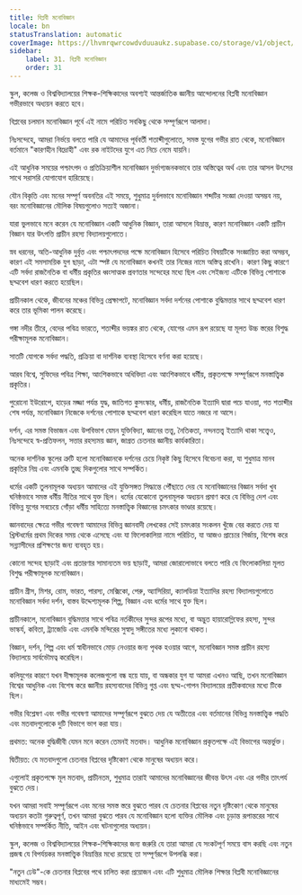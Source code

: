 ```yaml
---
title: বিপ্লবী মনোবিজ্ঞান
locale: bn
statusTranslation: automatic
coverImage: https://lhvmrqwrcowdvduuaukz.supabase.co/storage/v1/object/public/strapi-uploads/small_cover-educacion-fundamental.webp-2d51a7828a2b1309555be27f7e2a61a0.webp
sidebar:
    label: 31. বিপ্লবী মনোবিজ্ঞান
    order: 31
---
```

স্কুল, কলেজ ও বিশ্ববিদ্যালয়ের শিক্ষক-শিক্ষিকাদের অবশ্যই আন্তর্জাতিক জ্ঞানীয় আন্দোলনের বিপ্লবী মনোবিজ্ঞান গভীরভাবে অধ্যয়ন করতে হবে।

বিপ্লবের চলমান মনোবিজ্ঞান পূর্বে এই নামে পরিচিত সবকিছু থেকে সম্পূর্ণরূপে আলাদা।

নিঃসন্দেহে, আমরা নির্ভয়ে বলতে পারি যে আমাদের পূর্ববর্তী শতাব্দীগুলোতে, সমস্ত যুগের গভীর রাত থেকে, মনোবিজ্ঞান বর্তমানে "কারণহীন বিদ্রোহী" এবং রক নাইটদের যুগে এত নিচে নেমে যায়নি।

এই আধুনিক সময়ের পশ্চাৎপদ ও প্রতিক্রিয়াশীল মনোবিজ্ঞান দুর্ভাগ্যজনকভাবে তার অস্তিত্বের অর্থ এবং তার আসল উৎসের সাথে সরাসরি যোগাযোগ হারিয়েছে।

যৌন বিকৃতি এবং মনের সম্পূর্ণ অবনতির এই সময়ে, শুধুমাত্র দুর্বলভাবে মনোবিজ্ঞান শব্দটির সংজ্ঞা দেওয়া অসম্ভব নয়, বরং মনোবিজ্ঞানের মৌলিক বিষয়গুলোও সত্যই অজানা।

যারা ভুলভাবে মনে করেন যে মনোবিজ্ঞান একটি আধুনিক বিজ্ঞান, তারা আসলে বিভ্রান্ত, কারণ মনোবিজ্ঞান একটি প্রাচীন বিজ্ঞান যার উৎপত্তি প্রাচীন রহস্য বিদ্যালয়গুলোতে।

স্নব ধরনের, অতি-আধুনিক দুর্বৃত্ত এবং পশ্চাৎপদদের পক্ষে মনোবিজ্ঞান হিসেবে পরিচিত বিষয়টিকে সংজ্ঞায়িত করা অসম্ভব, কারণ এই সমসাময়িক যুগ ছাড়া, এটা স্পষ্ট যে মনোবিজ্ঞান কখনই তার নিজের নামে অস্তিত্ব রাখেনি। কারণ কিছু কারণে এটি সর্বদা রাজনৈতিক বা ধর্মীয় প্রকৃতির ধ্বংসাত্মক প্রবণতার সন্দেহের মধ্যে ছিল এবং সেইজন্য এটিকে বিভিন্ন পোশাকে ছদ্মবেশ ধারণ করতে হয়েছিল।

প্রাচীনকাল থেকে, জীবনের মঞ্চের বিভিন্ন প্রেক্ষাপটে, মনোবিজ্ঞান সর্বদা দর্শনের পোশাকে বুদ্ধিমত্তার সাথে ছদ্মবেশ ধারণ করে তার ভূমিকা পালন করেছে।

গঙ্গা নদীর তীরে, বেদের পবিত্র ভারতে, শতাব্দীর ভয়ঙ্কর রাত থেকে, যোগের এমন রূপ রয়েছে যা মূলত উচ্চ স্তরের বিশুদ্ধ পরীক্ষামূলক মনোবিজ্ঞান।

সাতটি যোগকে সর্বদা পদ্ধতি, প্রক্রিয়া বা দার্শনিক ব্যবস্থা হিসেবে বর্ণনা করা হয়েছে।

আরব বিশ্বে, সুফিদের পবিত্র শিক্ষা, আংশিকভাবে অধিবিদ্যা এবং আংশিকভাবে ধর্মীয়, প্রকৃতপক্ষে সম্পূর্ণরূপে মনস্তাত্ত্বিক প্রকৃতির।

পুরোনো ইউরোপে, হাড়ের মজ্জা পর্যন্ত যুদ্ধ, জাতিগত কুসংস্কার, ধর্মীয়, রাজনৈতিক ইত্যাদি দ্বারা পচে যাওয়া, গত শতাব্দীর শেষ পর্যন্ত, মনোবিজ্ঞান নিজেকে দর্শনের পোশাকে ছদ্মবেশ ধারণ করেছিল যাতে নজরে না আসে।

দর্শন, এর সমস্ত বিভাজন এবং উপবিভাগ যেমন যুক্তিবিদ্যা, জ্ঞানের তত্ত্ব, নৈতিকতা, নন্দনতত্ত্ব ইত্যাদি থাকা সত্ত্বেও, নিঃসন্দেহে স্ব-প্রতিফলন, সত্তার রহস্যময় জ্ঞান, জাগ্রত চেতনার জ্ঞানীয় কার্যকারিতা।

অনেক দার্শনিক স্কুলের ত্রুটি হলো মনোবিজ্ঞানকে দর্শনের চেয়ে নিকৃষ্ট কিছু হিসেবে বিবেচনা করা, যা শুধুমাত্র মানব প্রকৃতির নিম্ন এবং এমনকি তুচ্ছ দিকগুলোর সাথে সম্পর্কিত।

ধর্মের একটি তুলনামূলক অধ্যয়ন আমাদের এই যুক্তিসঙ্গত সিদ্ধান্তে পৌঁছাতে দেয় যে মনোবিজ্ঞানের বিজ্ঞান সর্বদা খুব ঘনিষ্ঠভাবে সমস্ত ধর্মীয় নীতির সাথে যুক্ত ছিল। ধর্মের যেকোনো তুলনামূলক অধ্যয়ন প্রমাণ করে যে বিভিন্ন দেশ এবং বিভিন্ন যুগের সবচেয়ে গোঁড়া ধর্মীয় সাহিত্যে মনস্তাত্ত্বিক বিজ্ঞানের চমৎকার ভাণ্ডার রয়েছে।

জ্ঞানবাদের ক্ষেত্রে গভীর গবেষণা আমাদের বিভিন্ন জ্ঞানবাদী লেখকের সেই চমৎকার সংকলন খুঁজে বের করতে দেয় যা খ্রিস্টধর্মের প্রথম দিকের সময় থেকে এসেছে এবং যা ফিলোকালিয়া নামে পরিচিত, যা আজও প্রাচ্যের গির্জায়, বিশেষ করে সন্ন্যাসীদের প্রশিক্ষণের জন্য ব্যবহৃত হয়।

কোনো সন্দেহ ছাড়াই এবং প্রতারণার সামান্যতম ভয় ছাড়াই, আমরা জোরালোভাবে বলতে পারি যে ফিলোকালিয়া মূলত বিশুদ্ধ পরীক্ষামূলক মনোবিজ্ঞান।

প্রাচীন গ্রীস, মিশর, রোম, ভারত, পারস্য, মেক্সিকো, পেরু, অ্যাসিরিয়া, ক্যালডিয়া ইত্যাদির রহস্য বিদ্যালয়গুলোতে মনোবিজ্ঞান সর্বদা দর্শন, বাস্তব উদ্দেশ্যমূলক শিল্প, বিজ্ঞান এবং ধর্মের সাথে যুক্ত ছিল।

প্রাচীনকালে, মনোবিজ্ঞান বুদ্ধিমত্তার সাথে পবিত্র নর্তকীদের সুন্দর রূপের মধ্যে, বা অদ্ভুত হায়ারোগ্লিফের রহস্য, সুন্দর ভাস্কর্য, কবিতা, ট্র্যাজেডি এবং এমনকি মন্দিরের সুস্বাদু সঙ্গীতের মধ্যে লুকানো থাকত।

বিজ্ঞান, দর্শন, শিল্প এবং ধর্ম স্বাধীনভাবে মোড় নেওয়ার জন্য পৃথক হওয়ার আগে, মনোবিজ্ঞান সমস্ত প্রাচীন রহস্য বিদ্যালয়ে সার্বভৌমত্ব করেছিল।

কলিযুগের কারণে যখন দীক্ষামূলক কলেজগুলো বন্ধ হয়ে যায়, বা অন্ধকার যুগ যা আমরা এখনও আছি, তখন মনোবিজ্ঞান বিশ্বের আধুনিক এবং বিশেষ করে জ্ঞানীয় রহস্যবাদের বিভিন্ন গুপ্ত এবং ছদ্ম-গোপন বিদ্যালয়ের প্রতীকবাদের মধ্যে টিকে ছিল।

গভীর বিশ্লেষণ এবং গভীর গবেষণা আমাদের সম্পূর্ণরূপে বুঝতে দেয় যে অতীতের এবং বর্তমানের বিভিন্ন মনস্তাত্ত্বিক পদ্ধতি এবং মতবাদগুলোকে দুটি বিভাগে ভাগ করা যায়।

প্রথমত: অনেক বুদ্ধিজীবী যেমন মনে করেন তেমনই মতবাদ। আধুনিক মনোবিজ্ঞান প্রকৃতপক্ষে এই বিভাগের অন্তর্ভুক্ত।

দ্বিতীয়ত: যে মতবাদগুলো চেতনার বিপ্লবের দৃষ্টিকোণ থেকে মানুষের অধ্যয়ন করে।

এগুলোই প্রকৃতপক্ষে মূল মতবাদ, প্রাচীনতম, শুধুমাত্র তারাই আমাদের মনোবিজ্ঞানের জীবন্ত উৎস এবং এর গভীর তাৎপর্য বুঝতে দেয়।

যখন আমরা সবাই সম্পূর্ণরূপে এবং মনের সমস্ত স্তরে বুঝতে পারব যে চেতনার বিপ্লবের নতুন দৃষ্টিকোণ থেকে মানুষের অধ্যয়ন কতটা গুরুত্বপূর্ণ, তখন আমরা বুঝতে পারব যে মনোবিজ্ঞান হলো ব্যক্তির মৌলিক এবং চূড়ান্ত রূপান্তরের সাথে ঘনিষ্ঠভাবে সম্পর্কিত নীতি, আইন এবং ঘটনাগুলোর অধ্যয়ন।

স্কুল, কলেজ ও বিশ্ববিদ্যালয়ের শিক্ষক-শিক্ষিকাদের জন্য জরুরি যে তারা আমরা যে সংকটপূর্ণ সময়ে বাস করছি এবং নতুন প্রজন্ম যে বিপর্যয়কর মনস্তাত্ত্বিক বিভ্রান্তির মধ্যে রয়েছে তা সম্পূর্ণরূপে উপলব্ধি করা।

"নতুন ঢেউ"-কে চেতনার বিপ্লবের পথে চালিত করা প্রয়োজন এবং এটি শুধুমাত্র মৌলিক শিক্ষার বিপ্লবী মনোবিজ্ঞানের মাধ্যমেই সম্ভব।
